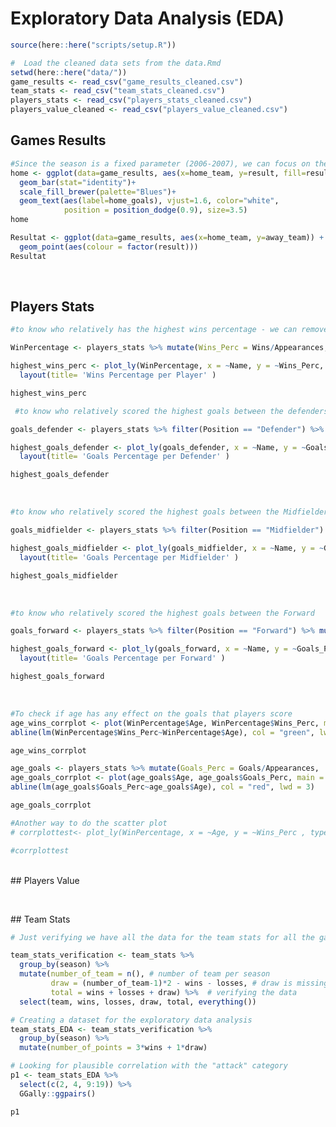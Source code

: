 # Exploratory Data Analysis (EDA)

```r
source(here::here("scripts/setup.R"))
```

```r
#  Load the cleaned data sets from the data.Rmd
setwd(here::here("data/"))
game_results <- read_csv("game_results_cleaned.csv")
team_stats <- read_csv("team_stats_cleaned.csv")
players_stats <- read_csv("players_stats_cleaned.csv")
players_value_cleaned <- read_csv("players_value_cleaned.csv")
```

## Games Results

```r
#Since the season is a fixed parameter (2006-2007), we can focus on the team players and the result according to where the game happen.
home <- ggplot(data=game_results, aes(x=home_team, y=result, fill=result)) +
  geom_bar(stat="identity")+
  scale_fill_brewer(palette="Blues")+
  geom_text(aes(label=home_goals), vjust=1.6, color="white",
            position = position_dodge(0.9), size=3.5)
home

Resultat <- ggplot(data=game_results, aes(x=home_team, y=away_team)) +
  geom_point(aes(colour = factor(result)))
Resultat


```

<br>

## Players Stats



```r
#to know who relatively has the highest wins percentage - we can remove this later if it will not help us with our EDA.

WinPercentage <- players_stats %>% mutate(Wins_Perc = Wins/Appearances, .after= Wins) 

highest_wins_perc <- plot_ly(WinPercentage, x = ~Name, y = ~Wins_Perc, type = 'bar', name = "Wins Percentage per player", width = 1000, height = 600 ) %>% 
  layout(title= 'Wins Percentage per Player' )

highest_wins_perc

```

```r
 #to know who relatively scored the highest goals between the defenders. 

goals_defender <- players_stats %>% filter(Position == "Defender") %>% mutate(Goals_Perc = Goals/Appearances, .after= Goals)

highest_goals_defender <- plot_ly(goals_defender, x = ~Name, y = ~Goals_Perc, type = 'bar', name = ~Club, width = 1000, height = 600, color = ~Club ) %>%
  layout(title= 'Goals Percentage per Defender' )

highest_goals_defender
```
<br>

```r
#to know who relatively scored the highest goals between the Midfielder 

goals_midfielder <- players_stats %>% filter(Position == "Midfielder") %>% mutate(Goals_Perc = Goals/Appearances, .after= Goals) 

highest_goals_midfielder <- plot_ly(goals_midfielder, x = ~Name, y = ~Goals_Perc, type = 'bar', name = ~Club, width = 1000, height = 600 , color = ~Club) %>%
  layout(title= 'Goals Percentage per Midfielder' )

highest_goals_midfielder
```
<br>

```r
#to know who relatively scored the highest goals between the Forward 

goals_forward <- players_stats %>% filter(Position == "Forward") %>% mutate(Goals_Perc = Goals/Appearances, .after= Goals) 

highest_goals_forward <- plot_ly(goals_forward, x = ~Name, y = ~Goals_Perc, type = 'bar', name = ~Club, width = 1000, height = 600, color = ~Club ) %>%
  layout(title= 'Goals Percentage per Forward' )

highest_goals_forward
```

<br> 

```r
#To check if age has any effect on the goals that players score
age_wins_corrplot <- plot(WinPercentage$Age, WinPercentage$Wins_Perc, main = "Age Vs Wins", pch = 19, col = "blue", xlab = "Age", ylab = "Percentage of Wins")
abline(lm(WinPercentage$Wins_Perc~WinPercentage$Age), col = "green", lwd = 3)

age_wins_corrplot

age_goals <- players_stats %>% mutate(Goals_Perc = Goals/Appearances, .after= Goals)
age_goals_corrplot <- plot(age_goals$Age, age_goals$Goals_Perc, main = "Age Vs Goals", pch = 19, col = "blue", xlab = "Age", ylab = "Percentage of Goals")
abline(lm(age_goals$Goals_Perc~age_goals$Age), col = "red", lwd = 3)

age_goals_corrplot

#Another way to do the scatter plot
# corrplottest<- plot_ly(WinPercentage, x = ~Age, y = ~Wins_Perc , type = 'scatter', width = 1000, height = 600 ) 

#corrplottest
```

<br>
## Players Value




```r

```

<br>
## Team Stats

```r
# Just verifying we have all the data for the team stats for all the games of the season.

team_stats_verification <- team_stats %>% 
  group_by(season) %>% 
  mutate(number_of_team = n(), # number of team per season
         draw = (number_of_team-1)*2 - wins - losses, # draw is missing
         total = wins + losses + draw) %>%  # verifying the data
  select(team, wins, losses, draw, total, everything())

# Creating a dataset for the exploratory data analysis
team_stats_EDA <- team_stats_verification %>% 
  group_by(season) %>% 
  mutate(number_of_points = 3*wins + 1*draw)

# Looking for plausible correlation with the "attack" category
p1 <- team_stats_EDA %>% 
  select(c(2, 4, 9:19)) %>% 
  GGally::ggpairs()

p1

```


```r

```
